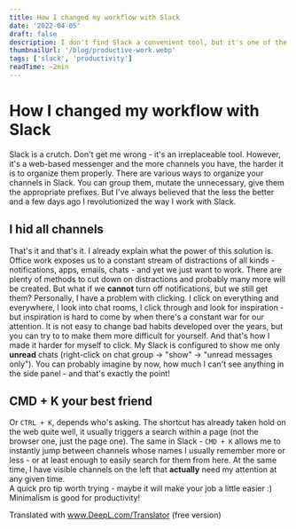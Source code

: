 ```yaml
---
title: How I changed my workflow with Slack
date: '2022-04-05'
draft: false
description: I don't find Slack a convenient tool, but it's one of the most popular ones - so I changed my workflow to make it comfortable for me. See how!
thumbnailUrl: '/blog/productive-work.webp'
tags: ['slack', 'productivity']
readTime: ~2min
---
```


# How I changed my workflow with Slack

Slack is a crutch. Don't get me wrong - it's an irreplaceable tool. However, it's a web-based messenger and the more channels you have, the harder it is to organize them properly.
There are various ways to organize your channels in Slack. You can group them, mutate the unnecessary, give them the appropriate prefixes. 
But I've always believed that the less the better and a few days ago I revolutionized the way I work with Slack.

## I hid all channels

That's it and that's it. I already explain what the power of this solution is. Office work exposes us to a constant stream of distractions of all kinds - notifications, apps, emails, chats - and yet we just want to work. 
There are plenty of methods to cut down on distractions and probably many more will be created. But what if we **cannot** turn off notifications, but we still get them? Personally, I have a problem with clicking.
I click on everything and everywhere, I look into chat rooms, I click through and look for inspiration - but inspiration is hard to come by when there's a constant war for our attention. It is not easy to change bad habits developed over the years, but you can try to
to make them more difficult for yourself. And that's how I made it harder for myself to click. My Slack is configured to show me only **unread** chats (right-click on chat group -> "show" -> "unread messages only"). You can probably imagine by now,
how much I can't see anything in the side panel - and that's exactly the point!

## CMD + K your best friend

Or `CTRL + K`, depends who's asking. The shortcut has already taken hold on the web quite well, it usually triggers a search within a page (not the browser one, just the page one). The same in Slack - `CMD + K` allows me to instantly jump
between channels whose names I usually remember more or less - or at least enough to easily search for them from here. At the same time, I have visible channels on the left that **actually** need my attention at any given time.
\
A quick pro tip worth trying - maybe it will make your job a little easier :) Minimalism is good for productivity!

Translated with www.DeepL.com/Translator (free version)